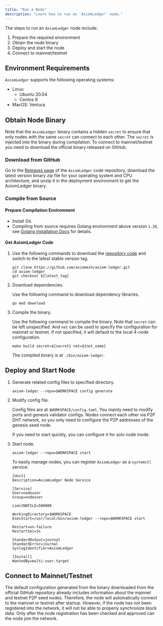 ```yaml
---
title: "Run a Node"
description: "Learn how to run an `AxiomLedger` node."
---
```


The steps to run an `AxiomLedger` node include:

1. Prepare the required environment
2. Obtain the node binary
3. Deploy and start the node
4. Connect to mainnet/testnet

## Environment Requirements
`AxiomLedger` supports the following operating systems:
- Linux:
    - Ubuntu 20.04
    - Centos 8
- MacOS: Ventura

## Obtain Node Binary
Note that the `AxiomLedger` binary contains a hidden `secret` to ensure that only nodes with the same `secret` can
connect to each other. The `secret` is injected into the binary during compilation. To connect to mainnet/testnet
you need to download the official binary released on GitHub.

### Download from GitHub
Go to the [Releases page](https://github.com/axiomesh/axiom-ledger/releases) of the `AxiomLedger` code repository, download the latest version binary zip file
for your operating system and CPU architecture, and unzip it in the deployment environment to get the AxiomLedger binary.

### Compile from Source
#### Prepare Compilation Environment
- Install Git.
- Compiling from source requires Golang environment above version `1.20`, see [Golang Installation Docs](https://go.dev/doc/install) for details.

#### Get AxiomLedger Code
1. Use the following commands to download the [repository code](https://github.com/axiomesh/axiom-ledger) and switch to the latest stable version tag.

    ```shell
    git clone https://github.com/axiomesh/axiom-ledger.git
    cd axiom-ledger
    git checkout ${latest_tag}
    ```

2. Download dependencies.

    Use the following command to download dependency libraries.
    ```shell
    go mod download
    ```

3. Compile the binary.

    Use the following command to compile the binary. Note that `secret` can be left unspecified. And `net` can be used to specify the configuration for
    mainnet or testnet. If not specified, it will default to the local 4-node configuration.

    ```shell
    make build secret=${secret} net=${net_name}
    ```
    The compiled binary is at `./bin/axiom-ledger`.


## Deploy and Start Node
1. Generate related config files to specified directory.

    ```shell
    axiom-ledger --repo=$WORKSPACE config generate
    ```

2. Modify config file.

    Config files are at `$WORKSPACE/config.toml`. You mainly need to modify ports and genesis validator configs.
    Nodes connect each other via P2P DHT network, so you only need to configure the P2P addresses of the genesis seed node. 

    If you need to start quickly, you can configure it for solo node mode. 

3. Start node.

    ```shell
    axiom-ledger --repo=$WORKSPACE start
    ```
    To easily manage nodes, you can register `AxiomLedger` as a `systemctl` service:
    ```shell
    [Unit]
    Description=AxiomLedger Node Service

    [Service]
    User=nodeuser
    Group=nodeuser

    LimitNOFILE=500000

    WorkingDirectory=$WORKSPACE
    ExecStart=/usr/local/bin/axiom-ledger --repo=$WORKSPACE start

    Restart=on-failure
    RestartSec=3s

    StandardOutput=journal
    StandardError=journal
    SyslogIdentifier=AxiomLedger

    [Install]
    WantedBy=multi-user.target
    ```

## Connect to Mainnet/Testnet

The default configuration generated from the binary downloaded from the official GitHub repository already includes information about the mainnet and testnet P2P seed nodes. Therefore, the node will automatically connect to the mainnet or testnet after startup. However, if the node has not been registered into the network, it will not be able to properly synchronize block data. Only after the node registration has been checked and approved can the node join the network.